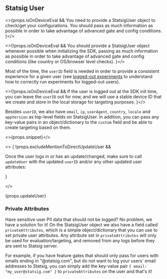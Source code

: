 ## Statsig User

<>{props.isOnDeviceEval && <span>
You need to provide a StatsigUser object to check/get your configurations. You should pass as much 
information as possible in order to take advantage of advanced gate and config conditions.
</span>}</>

<>{!props.isOnDeviceEval && <span>
You should provide a StatsigUser object whenever possible when initializing the SDK, passing as much 
information as possible in order to take advantage of advanced gate and config conditions (like country or OS/browser 
level checks).
</span>}</>


Most of the time, the `userID` field is needed in order to provide a consistent experience for a given 
user (see [logged-out experiments](#logged-out-experiments) to understand how to correctly run experiments for logged-out 
users). 

<>{!props.isOnDeviceEval && <span>
If the user is logged out at the SDK init time, you can leave the `userID` out for now, and we will use a stable 
device ID that we create and store in the local storage for targeting purposes.
</span>}</>

Besides `userID`, we also have `email`, `ip`, `userAgent`, `country`, `locale` and `appVersion` as top-level fields on 
StatsigUser. In addition, you can pass any key-value pairs in an object/dictionary to the `custom` field and be able to 
create targeting based on them.

<>{props.snippet}</>

<>
{
  !props.excludeMentionToDirectUpdateUser && <div>

Once the user logs in or has an update/changed, make sure to call `updateUser`
with the updated `userID` and/or any other updated user attributes:

  </div>
}

</>

<div>{props.updateUser}</div>

### Private Attributes

Have sensitive user PII data that should not be logged? No problem, we have a solution for it! On the StatsigUser object we also have a field called `privateAttributes`, which is a simple object/dictionary that you can use to set private user attributes. Any attribute set in `privateAttributes` will only be used for evaluation/targeting, and removed from any logs before they are sent to Statsig server.

For example, if you have feature gates that should only pass for users with emails ending in "@statsig.com", but do not want to log your users' email addresses to Statsig, you can simply add the key-value pair `{ email: "my_user@statsig.com" }` to `privateAttributes` on the user and that's it!
